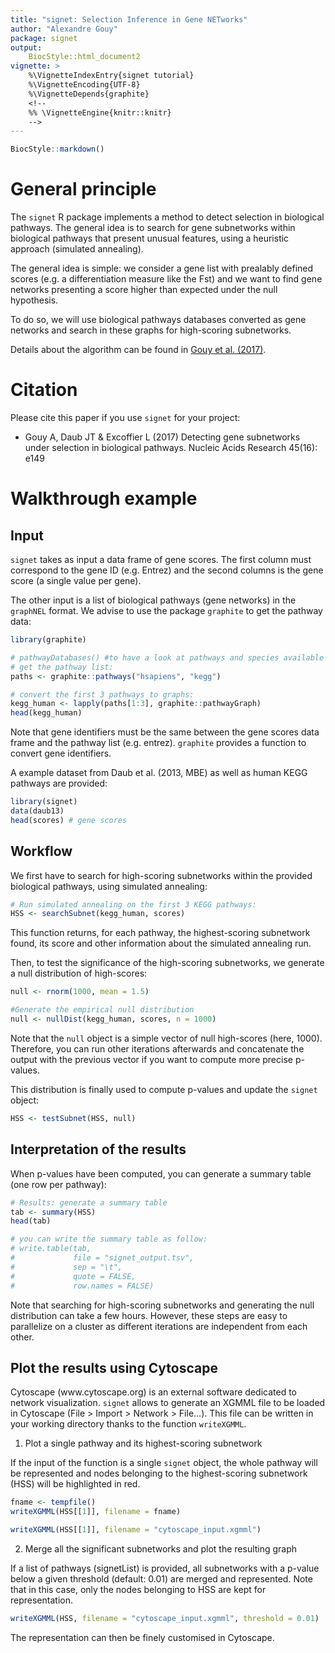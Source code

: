 ```yaml
---
title: "signet: Selection Inference in Gene NETworks"
author: "Alexandre Gouy"
package: signet
output:
    BiocStyle::html_document2
vignette: >
    %\VignetteIndexEntry{signet tutorial}
    %\VignetteEncoding{UTF-8}
    %\VignetteDepends{graphite}
    <!--
    %% \VignetteEngine{knitr::knitr}
    -->
---
```


```r
BiocStyle::markdown()
```

# General principle

The `signet` R package implements a method to detect selection in biological 
pathways. The general idea is to search for gene subnetworks within biological 
pathways that present unusual features, using a heuristic approach 
(simulated annealing).

The general idea is simple: we consider a gene list with prealably defined
scores (e.g. a differentiation measure like the Fst) and we want to find
gene networks presenting a score higher than expected under the null hypothesis.

To do so, we will use biological pathways databases converted as gene networks
and search in these graphs for high-scoring subnetworks.

Details about the algorithm can be found in
<a href="https://doi.org/10.1093/nar/gkx626">Gouy et al. (2017)</a>.

# Citation

Please cite this paper if you use `signet` for your project:

* Gouy A, Daub JT & Excoffier L (2017) Detecting gene subnetworks under 
selection in biological pathways. Nucleic Acids Research 45(16): e149

# Walkthrough example

## Input

`signet` takes as input a data frame of gene scores. The first column must
correspond to the gene ID (e.g. Entrez) and the second columns is the gene 
score (a single value per gene).

The other input is a list of biological pathways (gene networks) in the
`graphNEL` format. We advise to use the package `graphite` to get the
pathway data:

```r
library(graphite)

# pathwayDatabases() #to have a look at pathways and species available
# get the pathway list:
paths <- graphite::pathways("hsapiens", "kegg")

# convert the first 3 pathways to graphs:
kegg_human <- lapply(paths[1:3], graphite::pathwayGraph)
head(kegg_human)
```

Note that gene identifiers must be the same between the gene scores data frame
and the pathway list (e.g. entrez). `graphite` provides a function to convert
gene identifiers.

A example dataset from Daub et al. (2013, MBE) as well as human KEGG 
pathways are provided:

```r
library(signet)
data(daub13)
head(scores) # gene scores
```

## Workflow

We first have to search for high-scoring subnetworks within the
provided biological pathways, using simulated annealing:

```r
# Run simulated annealing on the first 3 KEGG pathways:
HSS <- searchSubnet(kegg_human, scores)
```

This function returns, for each pathway, the highest-scoring subnetwork found,
its score and other information about the simulated annealing run.

Then, to test the significance of the high-scoring subnetworks, we
generate a null distribution of high-scores:

```r
null <- rnorm(1000, mean = 1.5)
```
```r
#Generate the empirical null distribution
null <- nullDist(kegg_human, scores, n = 1000)
```

Note that the `null` object is a simple vector of null high-scores (here, 1000).
Therefore, you can run other iterations afterwards and concatenate the output
with the previous vector if you want to compute more precise p-values.

This distribution is finally used to compute p-values and update the
`signet` object:

```r
HSS <- testSubnet(HSS, null)
```

## Interpretation of the results

When p-values have been computed, you can generate a summary table
(one row per pathway):

```r
# Results: generate a summary table
tab <- summary(HSS)
head(tab)

# you can write the summary table as follow:
# write.table(tab,
#             file = "signet_output.tsv",
#             sep = "\t",
#             quote = FALSE,
#             row.names = FALSE)
```

Note that searching for high-scoring subnetworks and generating the null
distribution can take a few hours. However, these steps are easy
to parallelize on a cluster as different iterations are independent from each
other.

## Plot the results using Cytoscape

Cytoscape (www.cytoscape.org) is an external software dedicated to network 
visualization. `signet` allows to generate an XGMML file to be loaded in 
Cytoscape (File > Import > Network > File...). 
This file can be written in your working directory thanks to the 
function `writeXGMML`.

1. Plot a single pathway and its highest-scoring subnetwork

If the input of the function is a single `signet` object, the whole pathway will
be represented and nodes belonging to the highest-scoring subnetwork (HSS) 
will be highlighted in red.

```r
fname <- tempfile()
writeXGMML(HSS[[1]], filename = fname)
```
```r
writeXGMML(HSS[[1]], filename = "cytoscape_input.xgmml")
```

2. Merge all the significant subnetworks and plot the resulting graph

If a list of pathways (signetList) is provided, all subnetworks with a p-value 
below a given threshold (default: 0.01) are merged and represented. Note that 
in this case, only the nodes belonging to HSS are kept for representation.

```r
writeXGMML(HSS, filename = "cytoscape_input.xgmml", threshold = 0.01)
```

The representation can then be finely customised in Cytoscape.
